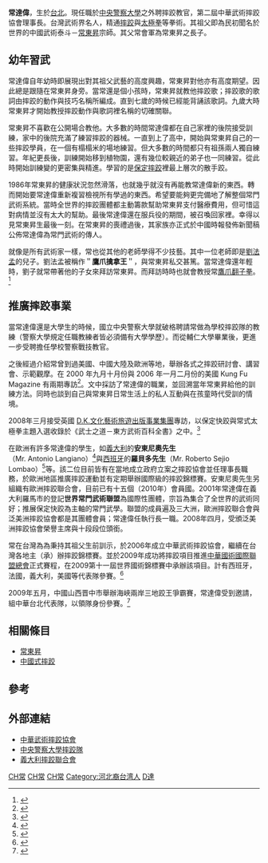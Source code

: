 {{Infobox sportsperson
| honorific_prefix          = 
| name                      = 常達偉 David Chang
| honorific_suffix          = 
| image                     = 常達偉教官.jpg
| image_size                = 
| alt                       = 
| caption                   = 
| headercolor               = 
| real_name                 = 
| native_name               = 
| native_name_lang          = 
| romanizedname             = 
| english_name              = 
| birth_name                = 
| nickname                  = 
| nationality               = {{ROC}}
| ethnicity                 = 
| hometown                  = 
| citizenship               = 
| birth_date                = {{bya|1964}}
| birth_place               = {{ROC|臺灣省}}[[臺北市|臺北市]]
| death_date                = 
| death_place               = 
| resting_place             = 
| resting_place_coordinates = 
| monuments                 = 
| residence                 = 
| education                 = 
| alma_mater                = 
| occupation                = 中華武術摔跤協會理事長
| years_active              = 1986 -
| employer                  = 
| agent                     = 
| height                    = 
| weight                    = 
| spouse                    = 
| life_partner              = 
| other_interests           = 
| website                   = 
| module                    = 
| country                   = {{ROC-TWN}}
| sport                     = 摔角、武術
| disability                = 
| disability_class          = 
| rank                      = 
| event                     = 
| universityteam            = 
| collegeteam               = 
| league                    = 
| league_type               = 
| club                      = 
| team                      = 
| turnedpro                 = 
| partner                   = 
| former_partner            = 
| coach                     = 
| retired                   = 
| coaching                  = 張秦龍、郭昡海
| module2                   = 
| worlds                    = 
| regionals                 = 
| nationals                 = 
| olympics                  = 
| paralympics               = 
| highestranking            = 
| pb                        = 
| medaltemplates            = 
| show-medals               = 
| module3                   = 
| updated                   = 2016年10月20日
}}
'''常達偉'''{{BD|1964年}}，生於[[台北|台北]]。現任職於[[中央警察大學|中央警察大學]]之外聘摔跤教官，第二屆中華武術摔跤協會理事長。台灣武術界名人，精通[[中國式摔跤|摔跤]]與[[太極拳|太極拳]]等拳術。其祖父即為民初聞名於世界的中國武術泰斗－[[常東昇|常東昇]]宗師。其父常會軍為常東昇之長子。

== 幼年習武 ==

常達偉自年幼時即展現出對其祖父武藝的高度興趣，常東昇對他亦有高度期望。因此總是跟隨在常東昇身旁。當常還是個小孩時，常東昇就教他摔跤歌；摔跤歌的歌詞由摔跤的動作與技巧名稱所編成。直到七歲的時候已經能背誦該歌詞。九歲大時常東昇才開始教授摔跤動作與歌詞裡名稱的切確關聯。

常東昇不喜歡在公開場合教他。大多數的時間常達偉都在自己家裡的後院接受訓練，家中的後院充滿了練習摔跤的器械。一直到上了高中，開始與常東昇自己的一些摔跤學員，在一個有榻榻米的場地練習。但大多數的時間都只有祖孫兩人獨自練習。年紀更長後，訓練開始移到植物園，還有幾位較親近的弟子也一同練習。從此時開始訓練變的更密集與精進。學習的是[[保定摔跤|保定摔跤]]裡最上層次的散手跤。

1986年常東昇的健康狀況忽然滑落，也就幾乎就沒有再能教常達偉新的東西。轉而開始要常達偉重新複習檢視所有學過的東西。希望要能夠更完備地了解整個常門武術系統。當時全世界的摔跤團體都主動籌款幫助常東昇支付醫療費用，但可惜這對病情並沒有太大的幫助。最後常達偉還在服兵役的期間，被召喚回家裡。幸得以見常東昇生最後一刻。在常東昇的喪禮過後，其家族亦正式於中國時報發佈新聞稿公佈常達偉為常門武術的傳人。

就像是所有武術家一樣，常也從其他的老師學得不少技藝。其中一位老師即是[[劉法孟|劉法孟]]的兒子。劉法孟被稱作＂'''鷹爪擒拿王'''＂，與常東昇私交甚篤。當常達偉還年輕時，劉子就常帶著他的子女來拜訪常東昇。而拜訪時時也就會教授常[[鷹爪翻子拳|鷹爪翻子拳]]。<ref>{{cite web |url=http://www.changshuaichiao.com/david_chang.htm |title=存档副本 |accessdate=2010-02-09 |deadurl=yes |archiveurl=https://web.archive.org/web/20090310214605/http://www.changshuaichiao.com/david_chang.htm |archivedate=2009-03-10 }}</ref>

== 推廣摔跤事業 ==

當常達偉還是大學生的時候，國立中央警察大學就破格聘請常做為學校摔跤隊的教練（警察大學規定任職教練者皆必須備有大學學歷）。而從輔仁大學畢業後，更進一步受聘擔任學校警察戰技教官。

之後經過介紹常曾到過美國、中國大陸及歐洲等地，舉辦各式之摔跤研討會、講習會、示範觀摩。在 2000 年九月十月份與 2006 年一月二月份的美國 Kung Fu Magazine 有兩期專訪<ref>{{Cite web |url=http://ezine.kungfumagazine.com/magazine/article.php?article=633 |title=存档副本 |accessdate=2010-02-09 |archive-date=2010-01-06 |archive-url=https://web.archive.org/web/20100106045244/http://ezine.kungfumagazine.com/magazine/article.php?article=633 |dead-url=no }}</ref>。文中採訪了常達偉的職業，並回溯當年常東昇給他的訓練方法。同時也談到自己與常東昇日常生活上的私人互動與在孩童時代受訓的情境。

2008年三月接受英國 [[多林金德斯利|D.K.文化藝術旅遊出版事業集團]]專訪，以保定快跤與常式太極拳主題入選收錄於《武士之道－東方武術百科全書》之中。<ref>{{cite book |last= Crudelli |first= Chris  |coauthors= |title= ''The Way of the Warrior'' |url= https://archive.org/details/wayofwarriormart0000crud |publisher= Dorling Kindersley |isbn= 9781405330954|date=2008年10月}}</ref>

在歐洲有許多常達偉的學生，如[[義大利|義大利]]的'''安東尼奧先生'''（Mr. Antonio Langiano）<ref>{{Cite web |url=http://www.esju.org/Member%20Italy.htm |title=存档副本 |accessdate=2010-02-09 |archive-date=2008-11-20 |archive-url=https://web.archive.org/web/20081120135555/http://www.esju.org/Member%20Italy.htm |dead-url=no }}</ref>與[[西班牙|西班牙]]的'''羅貝多先生'''（Mr. Roberto Sejio Lombao）<ref>{{Cite web |url=http://www.esju.org/Member%20Spain.htm |title=存档副本 |accessdate=2010-02-09 |archive-date=2008-11-20 |archive-url=https://web.archive.org/web/20081120134407/http://www.esju.org/Member%20Spain.htm |dead-url=no }}</ref>等。該二位目前皆有在當地成立政府立案之摔跤協會並任理事長職務，於歐洲地區推廣摔跤運動並有定期舉辦國際級的摔跤錦標賽。安東尼奧先生另組織有歐洲摔跤聯合會，目前已有十五個（2010年）會員國。2001年常達偉在義大利羅馬市的登記'''世界常門武術聯盟'''為國際性團體，宗旨為集合了全世界的武術同好；推展保定快跤為主軸的常門武學。聯盟的成員遍及三大洲，歐洲摔跤聯合會與泛美洲摔跤協會都是其團體會員；常達偉任執行長一職。2008年四月，受頒泛美洲摔跤協會榮譽主席與十段段位頭銜。

常在台灣為為秉持其祖父生前訓示，於2006年成立中華武術摔跤協會，繼續在台灣各地主（承）辦摔跤錦標賽。並於2009年成功將摔跤項目推進[[中華國術國際聯盟總會|中華國術國際聯盟總會]]正式賽程，在2009第十一屆世界國術錦標賽中承辦該項目。計有西班牙，法國，義大利，美國等代表隊參賽。<ref>{{Cite web |url=http://www.changshuaijiao.org/index.php?pageSet=essay&includePath=read&rssRead=8,151,151 |title=存档副本 |access-date=2010-02-09 |archive-url=https://web.archive.org/web/20091008075541/http://www.changshuaijiao.org/index.php?pageSet=essay&includePath=read&rssRead=8,151,151 |archive-date=2009-10-08 |dead-url=yes }}</ref>

2009年五月，中國山西晋中市舉辦海峽兩岸三地跤王爭霸賽，常達偉受到邀請，組中華台北代表隊，以領隊身份參賽。<ref>{{cite web |url=http://www.sx.xinhuanet.com/newscenter/2009-05/02/content_16409668.htm |title=存档副本 |accessdate=2011-12-02 |deadurl=yes |archiveurl=https://web.archive.org/web/20160304204651/http://www.sx.xinhuanet.com/newscenter/2009-05/02/content_16409668.htm |archivedate=2016-03-04 }}</ref>

== 相關條目 ==
*[[常東昇|常東昇]]
*[[中國式摔跤|中國式摔跤]]

== 參考 ==

<references/>

== 外部連結 ==

*[https://web.archive.org/web/20090919000824/http://www.changshuaijiao.org/ 中華武術摔跤協會]
*[https://web.archive.org/web/20100302031033/http://163.25.6.227/dsa/coach/school/Fight/index.htm 中央警察大學摔跤隊]
*[https://web.archive.org/web/20090601215604/http://www.iscu.it/ENG/chang-da-wei.htm 義大利摔跤聯合會]

[[Category:台灣武術家|CH常]]
[[Category:中國武術家|CH常]]
[[Category:台北市人|CH常]]
[[Category:河北裔台湾人|Category:河北裔台湾人]]
[[Category:常姓|D達]]